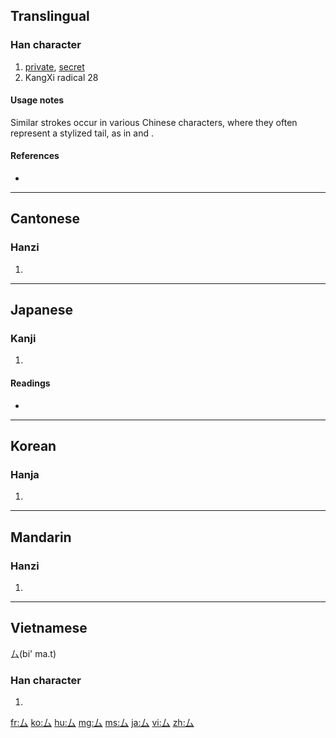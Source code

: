 {{also|私}}
==Translingual==
{{stroke order|type=animate}}

===Han character===
{{Han char|rn=28|rad=厶|as=00|sn=2|four=2073<sub>0</sub>|canj=女戈 (VI), X女戈 (XVI)}}

# [[private]], [[secret]]
# KangXi radical 28

====Usage notes====
Similar strokes occur in various Chinese characters, where they often represent a stylized tail, as in {{term|离||beast|sc=Hani}} and {{term|鬼||demon|sc=Hani}}.

====References====
* {{Han ref|kx=0163.200|dkj=03057|dj=0371.250|hdz=10383.090|uh=53B6|ud=21430}}

----

==Cantonese==

===Hanzi===
{{yue-hanzi|jyut=[[mau5]], [[si1]]|y=[[si1]]}}

# {{defn|Cantonese|sort=厶00}}

----

==Japanese==

===Kanji===
{{ja-kanji|grade=9|rs=厶00}}

# {{defn|Japanese}}

====Readings====
* {{ja-readings|on=[[し]] (shi), [[ぼう]] (bō), [[む]] (mu)|kun=[[ござる]] (gozaru)}}

----

==Korean==

===Hanja===
{{ko-hanja|hangeul=사|rv=sa|mr=sa}}

# {{defn|Korean|sort=厶00}}

----

==Mandarin==

===Hanzi===
{{cmn-hanzi|pin=[[sī]] ([[si1]]), [[mǒu]] ([[mou3]])|wg=ssu<sup>1</sup>}}

# {{defn|Mandarin|sort=厶00}}

----

==Vietnamese==
厶(bi' ma.t)
===Han character===
{{vi-hantu|[[khư]]|rs=厶00}}

# {{defn|Vietnamese|sort=厶00}}

[[fr:厶]]
[[ko:厶]]
[[hu:厶]]
[[mg:厶]]
[[ms:厶]]
[[ja:厶]]
[[vi:厶]]
[[zh:厶]]